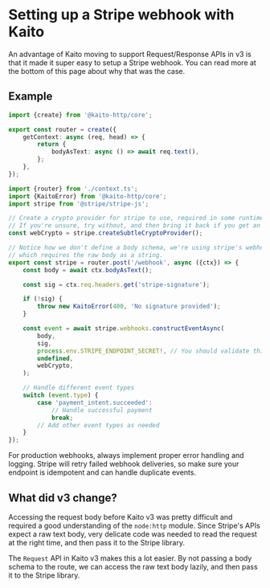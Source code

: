 # Setting up a Stripe webhook with Kaito

An advantage of Kaito moving to support Request/Response APIs in v3 is that it made it super easy to setup a Stripe webhook. You can read more at the bottom of this page about why that was the case.

## Example

```ts filename="context.ts"
import {create} from '@kaito-http/core';

export const router = create({
	getContext: async (req, head) => {
		return {
			bodyAsText: async () => await req.text(),
		};
	},
});
```

```ts filename="stripe.ts"
import {router} from './context.ts';
import {KaitoError} from '@kaito-http/core';
import stripe from '@stripe/stripe-js';

// Create a crypto provider for stripe to use, required in some runtimes that don't define `crypto.subtle` globally.
// If you're unsure, try without, and then bring it back if you get an error.
const webCrypto = stripe.createSubtleCryptoProvider();

// Notice how we don't define a body schema, we're using stripe's webhook logic to parse the body for us
// which requires the raw body as a string.
export const stripe = router.post('/webhook', async ({ctx}) => {
	const body = await ctx.bodyAsText();

	const sig = ctx.req.headers.get('stripe-signature');

	if (!sig) {
		throw new KaitoError(400, 'No signature provided');
	}

	const event = await stripe.webhooks.constructEventAsync(
		body,
		sig,
		process.env.STRIPE_ENDPOINT_SECRET!, // You should validate this exists, and not use the `!` operator
		undefined,
		webCrypto,
	);

	// Handle different event types
	switch (event.type) {
		case 'payment_intent.succeeded':
			// Handle successful payment
			break;
		// Add other event types as needed
	}
});
```

<Callout>
	For production webhooks, always implement proper error handling and logging. Stripe will retry failed webhook
	deliveries, so make sure your endpoint is idempotent and can handle duplicate events.
</Callout>

## What did v3 change?

Accessing the request body before Kaito v3 was pretty difficult and required a good understanding of the `node:http` module. Since Stripe's
APIs expect a raw text body, very delicate code was needed to read the request at the right time, and then pass it to the Stripe library.

The `Request` API in Kaito v3 makes this a lot easier. By not passing a body schema to the route, we can access the raw text body lazily,
and then pass it to the Stripe library.

